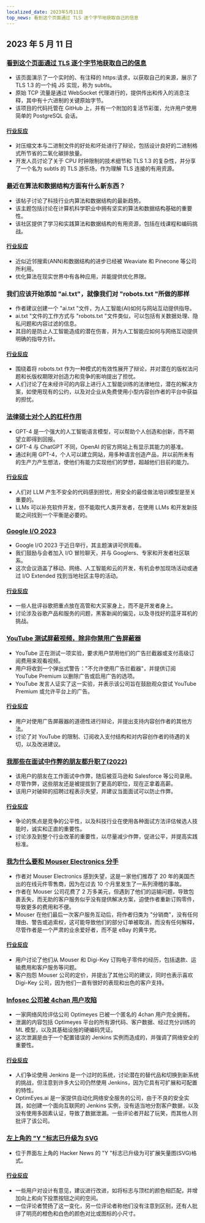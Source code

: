 ```yaml
---
localized_date: 2023年5月11日
top_news: 看到这个页面通过 TLS 逐个字节地获取自己的信息
---
```


## 2023 年 5 月 11 日

### [看到这个页面通过 TLS 逐个字节地获取自己的信息](https://subtls.pages.dev/)

- 该页面演示了一个实时的、有注释的 https:请求，以获取自己的来源，展示了 TLS 1.3 的一个纯 JS 实现，称为 subtls。
- 原始 TCP 流量是通过 WebSocket 代理进行的，提供传出和传入的消息注释，其中有十六进制的关键原始字节。
- 该项目的代码托管在 GitHub 上，并有一个附加的复活节彩蛋，允许用户使用简单的 PostgreSQL 会话。

#### [行业反应](http://news.ycombinator.com/item?id=35884437)

- 对压缩文本与二进制文件的好处和坏处进行了辩论，包括设计良好的二进制格式所节省的二氧化碳排放量。
- 开发人员讨论了关于 CPU 时钟限制的技术细节和 TLS 1.3 的复杂性，并分享了一个名为 subtls 的 TLS 游乐场，作为理解 TLS 连接的有用资源。

### 最近在算法和数据结构方面有什么新东西？

- 该帖子讨论了科技行业内算法和数据结构的最新趋势。
- 该主题包括讨论在计算机科学职业中拥有坚实的算法和数据结构基础的重要性。
- 该社区提供了学习和实践算法和数据结构的有用资源，包括在线课程和编码挑战。

#### [行业反应](http://news.ycombinator.com/item?id=35886900)

- 近似近邻搜索(ANN)和数据结构的进步已经被 Weaviate 和 Pinecone 等公司所利用。
- 优化算法在现实世界中有各种应用，并能提供优化界限。

### 我们应该开始添加 "ai.txt"，就像我们对 "robots.txt "所做的那样

- 作者建议创建一个 "ai.txt "文件，为人工智能(AI)如何与网站互动提供指导。
- ai.txt "文件的工作方式与 "robots.txt "文件类似，可以包括有关数据处理、隐私问题和内容过滤的信息。
- 其目的是防止人工智能造成的潜在伤害，并为人工智能应如何与网络互动提供明确的指导方针。

#### [行业反应](http://news.ycombinator.com/item?id=35886288)

- 围绕着将 robots.txt 作为一种模式的有效性展开了辩论，并对潜在的版权法问题和长版权期限对创造力和竞争的影响提出了担忧。
- 人们讨论了在未经许可的内容上进行人工智能训练的法律地位，潜在的解决方案，如使用现有的公约，以及对企业从免费使用小型内容创作者的平台中获益的担忧。

### [法律硕士对个人的杠杆作用](https://mazzzystar.github.io/2023/05/10/LLM-for-individual/)

- GPT-4 是一个强大的人工智能语言模型，可以帮助个人创造和创新，而不期望立即得到回报。
- GPT-4 与 ChatGPT 不同，OpenAI 的官方网站上有显示其能力的基准。
- 通过利用 GPT-4，个人可以建立网站，用多种语言创造产品，并以前所未有的生产力产生想法，使他们有能力实现他们的梦想，超越他们目前的能力。

#### [行业反应](http://news.ycombinator.com/item?id=35885797)

- 人们对 LLM 产生不安全的代码感到担忧，用安全的最佳做法培训模型是至关重要的。
- LLMs 可以补充软件开发，但不能取代人类开发者，在使用 LLMs 和开发新技能之间找到一个平衡是必要的。

### [Google I/O 2023](https://io.google/2023/)

- Google I/O 2023 于近日举行，其主题演讲可供观看。
- 我们鼓励与会者加入 I/O 冒险聊天，并与 Googlers、专家和开发者社区联系。
- 这次会议涵盖了移动、网络、人工智能和云的开发，有机会参加现场活动或通过 I/O Extended 找到当地社区主导的活动。

#### [行业反应](http://news.ycombinator.com/item?id=35886559)

- 一些人批评谷歌把重点放在高管和大买家身上，而不是开发者身上。
- 讨论涉及谷歌产品和服务的问题，黑客新闻的偏见，以及寻找好的蓝牙耳机的挑战。

### [YouTube 测试屏蔽视频，除非你禁用广告屏蔽器](https://www.bleepingcomputer.com/news/technology/youtube-tests-blocking-videos-unless-you-disable-ad-blockers/)

- YouTube 正在测试一项实验，要求用户禁用他们的广告拦截器或支付高级订阅费用来观看视频。
- 用户将收到一个弹出式警告："不允许使用广告拦截器"，并提供订阅 YouTube Premium 以删除广告或启用广告的选项。
- YouTube 发言人证实了这一实验，并表示该公司旨在鼓励观众尝试 YouTube Premium 或允许平台上的广告。

#### [行业反应](http://news.ycombinator.com/item?id=35892512)

- 用户对使用广告屏蔽器的道德性进行辩论，并提出支持内容创作者的其他方法。
- 讨论了对 YouTube 的限制、订阅收入支付结构和对内容创作者的待遇的关切，以及改进建议。

### [我那些在面试中作弊的朋友都升职了(2022)](https://www.teamblind.com/post/My-friends-who-cheated-in-interviews-are-getting-promoted-😡😡😡😡-XnYM4nLs)

- 该用户的朋友在工作面试中作弊，随后被亚马逊和 Salesforce 等公司录用。
- 尽管作弊，这些朋友还是被提拔到了更高的职位，现在正拿着高薪。
- 该用户对破碎的招聘过程表示失望，并建议当面面试可以防止作弊。

#### [行业反应](http://news.ycombinator.com/item?id=35885342)

- 争论的焦点是竞争的公平性，以及科技行业在使用各种面试方法评估候选人技能时，诚实和正直的重要性。
- 讨论涉及到整个行业改革的重要性，以尽量减少作弊，促进公平，并提高实践标准。

### [我为什么要和 Mouser Electronics 分手](https://lcamtuf.substack.com/p/why-im-done-with-mouser-electronics)

- 作者对 Mouser Electronics 感到失望，这是一家他们推荐了 20 年的美国杰出的在线元件零售商，因为在过去 10 个月里发生了一系列滑稽的事故。
- 作者在 Mouser 公司花费了 2 万多美元，但遇到了他们的运输问题，导致包裹丢失，而无助的客户服务似乎没有提供解决方案，迫使作者重新订购零件，导致更多的费用和不便。
- Mouser 在他们最后一次客户服务互动后，将作者归类为 "分销商"，没有任何理由、警告或追索权，这可能导致他们的部分订单被取消，而没有任何解释，尽管作者是一个严肃的业余爱好者，而不是 eBay 的黄牛党。

#### [行业反应](http://news.ycombinator.com/item?id=35892246)

- 用户讨论了他们从 Mouser 和 Digi-Key 订购电子零件的经历，包括退款、运输费用和客户服务等问题。
- 客户抱怨 Mouser 公司的定价，并提出了其他公司的建议，同时也表示喜欢 Digi-Key 公司，因为他们一直有很好的表现和出色的客户支持。

### [Infosec 公司被 4chan 用户攻陷](https://maia.crimew.gay/posts/optimeyes-leak/)

- 一家网络风险评估公司 Optimeyes 已被一个匿名的 4chan 用户完全拥有。
- 泄漏的内容包括 Optimeyes 平台的所有源代码、客户数据、经过充分训练的 ML 模型，以及其基础设施的硬编码凭证。
- 这次泄漏是由于一个配置错误的 Jenkins 实例而造成的，并强调了网络安全的重要性。

#### [行业反应](http://news.ycombinator.com/item?id=35888509)

- 人们争论使用 Jenkins 是一个过时的系统，讨论潜在的替代品和切换到新系统的挑战，但注意到许多大公司仍然使用 Jenkins，因为它具有可扩展和可配置的特性。
- OptimEyes.ai 是一家提供自动化网络安全服务的公司，由于不良的安全实践，如创建一个面向互联网的 Jenkins 实例，没有适当地分割客户数据，以及没有使用多因素认证，导致了数据泄漏。一些评论者开起了玩笑，而其他人则批评了该公司。

### [左上角的 "Y "标志已升级为 SVG](https://news.ycombinator.com/y18.svg)

- 位于界面左上角的 Hacker News 的 "Y "标志已升级为可扩展矢量图(SVG)格式。

#### [行业反应](http://news.ycombinator.com/item?id=35894326)

- 一些用户对设计有意见，建议进行改进，如将标志与顶栏的颜色相匹配，并增加向上和向下投票按钮之间的空间。
- 一位评论者赞扬了这一变化，另一位评论者称他们没有注意到区别，还有人批评了明亮的橙色和白色的颜色对比或图标的小尺寸。
